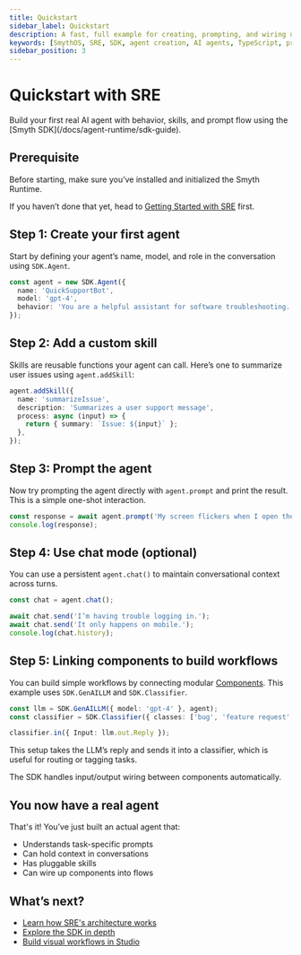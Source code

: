 ```yaml
---
title: Quickstart
sidebar_label: Quickstart
description: A fast, full example for creating, prompting, and wiring up agents using the Smyth SDK.
keywords: [SmythOS, SRE, SDK, agent creation, AI agents, TypeScript, programming]
sidebar_position: 3
---
```


# Quickstart with SRE

<InfoCallout title="What you'll learn">
Build your first real AI agent with behavior, skills, and prompt flow using the [Smyth SDK](/docs/agent-runtime/sdk-guide).
</InfoCallout>

<Spacer size="md" />

## Prerequisite

Before starting, make sure you’ve installed and initialized the Smyth Runtime.

If you haven’t done that yet, head to [Getting Started with SRE](/docs/agent-runtime/getting-started) first.

<Spacer size="md" />

## Step 1: Create your first agent

Start by defining your agent’s name, model, and role in the conversation using `SDK.Agent`.

```typescript
const agent = new SDK.Agent({
  name: 'QuickSupportBot',
  model: 'gpt-4',
  behavior: 'You are a helpful assistant for software troubleshooting.',
});
```

## Step 2: Add a custom skill

Skills are reusable functions your agent can call. Here’s one to summarize user issues using `agent.addSkill`:

```typescript
agent.addSkill({
  name: 'summarizeIssue',
  description: 'Summarizes a user support message',
  process: async (input) => {
    return { summary: `Issue: ${input}` };
  },
});
```

## Step 3: Prompt the agent

Now try prompting the agent directly with `agent.prompt` and print the result. This is a simple one-shot interaction.

```typescript
const response = await agent.prompt('My screen flickers when I open the app.');
console.log(response);
```

## Step 4: Use chat mode (optional)
You can use a persistent `agent.chat()` to maintain conversational context across turns.

```typescript
const chat = agent.chat();

await chat.send('I’m having trouble logging in.');
await chat.send('It only happens on mobile.');
console.log(chat.history);
```

## Step 5: Linking components to build workflows

You can build simple workflows by connecting modular [Components](/docs/agent-runtime/components). This example uses `SDK.GenAILLM` and `SDK.Classifier`.

```typescript
const llm = SDK.GenAILLM({ model: 'gpt-4' }, agent);
const classifier = SDK.Classifier({ classes: ['bug', 'feature request', 'other'] }, agent);

classifier.in({ Input: llm.out.Reply });
```
This setup takes the LLM’s reply and sends it into a classifier, which is useful for routing or tagging tasks.

<InfoCallout title="Why this works"> The SDK handles input/output wiring between components automatically. </InfoCallout>
<Spacer size="md" />

## You now have a real agent

That's it! You’ve just built an actual agent that:

- Understands task-specific prompts
- Can hold context in conversations
- Has pluggable skills
- Can wire up components into flows

<Spacer size="md" />

## What’s next?

- [Learn how SRE's architecture works](/docs/agent-runtime/architecture)
- [Explore the SDK in depth](/docs/agent-runtime/sdk-guide)
- [Build visual workflows in Studio](/docs/agent-studio/overview)